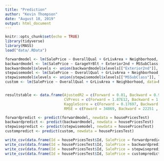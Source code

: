 ```yaml
---
title: "Prediction"
author: "Kevin Thompson"
date: "August 10, 2019"
output: html_document
---
```


```r
knitr::opts_chunk$set(echo = TRUE)
library(tidyverse)
library(MASS)
load("data/.RData")
```


```r

forwardmodel <- lm(SalePrice ~ OverallQual + GrLivArea + Neighborhood, data = housePrices_imputed)
backwardmodel <- lm(SalePrice ~ GarageYrBlt + Exterior2nd + MSSubClass + Exterior1st, data=housePrices_imputed)
backwardmodel$xlevels <- union(backwardmodel$xlevels[["Exterior2nd"]], levels(housePricesTest$Exterior2nd))
stepwisemodel <- lm(SalePrice ~ OverallQual + GrLivArea + Neighborhood, data = housePrices_imputed)
stepwisemodel$xlevels <- union(stepwisemodel$xlevels[["MSSubClass"]], levels(housePricesTest$MSSubClass))
custom <- lm(SalePrice ~ OverallQual + GrLivArea + Neighborhood, data=housePrices_imputed)


resultstable <- data.frame(AjustedR2 = c(Forward = 0.81, Backward = 0.92, Stepwise = 0.86, Custom = 0.81),
                           CVPress = c(Forward = 1.87E12, Backward = 1.63E12, Stepwise = 1.64E12, Custom = 1.89E12),
                           KaggleScore = c(Forward = 0.17697, Backward = 0.62166, Stepwise = 0.26728, Custom = 0.17675),
                           RMSE = c(Foward = 34869, Backward = 22251 , Stepwise = 29145 , Custom = 34529))

forwardpredict <- predict(forwardmodel, newdata = housePricesTest)
backwardpredict <- predict(backwardmodel, newdata = housePricesTest)
stepwisepredict <- predict(stepwisemodel, newdata = housePricesTest)
custompredict <- predict(custom, newdata = housePricesTest)
```


```r
write_csv(data.frame(Id = housePricesTest$Id, SalePrice = forwardpredict), "forwardsubmit.csv")
write_csv(data.frame(Id = housePricesTest$Id, SalePrice = backwardpredict), "backwardsubmit.csv")
write_csv(data.frame(Id = housePricesTest$Id, SalePrice = stepwisepredict), "stepwisesubmit.csv")
write_csv(data.frame(Id = housePricesTest$Id, SalePrice = custompredict), "customsubmit.csv")
```


